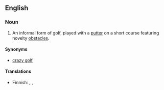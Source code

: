 ==English==

===Noun===
{{wikipedia}}
{{en-noun|head=[[miniature]] [[golf]]|-}}

# An informal form of golf, played with a [[putter]] on a short course featuring novelty [[obstacle]]s.

====Synonyms====
* [[crazy golf]]

====Translations====
{{trans-top|informal form of golf}}
* Finnish: {{t|fi|minigolf}}, {{t|fi|pienoisgolf}}, {{t|fi|ratagolf}}
{{trans-mid}}
{{trans-bottom}}